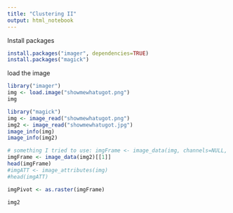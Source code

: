 ```yaml
---
title: "Clustering II"
output: html_notebook
---
```


Install packages
```r
install.packages("imager", dependencies=TRUE)
install.packages("magick")
```

load the image
```r
library("imager")
img <- load.image("showmewhatugot.png")
img

```

```r
library("magick")
img <- image_read("showmewhatugot.png")
img2 <- image_read("showmewhatugot.jpg")
image_info(img)
image_info(img2)
```


```r
# something I tried to use: imgFrame <- image_data(img, channels=NULL, frame=1)
imgFrame <- image_data(img2)[[1]]
head(imgFrame)
#imgATT <- image_attributes(img)
#head(imgATT)

imgPivot <- as.raster(imgFrame)
```


```r
img2
```

